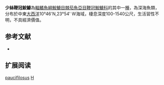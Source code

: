 {{Speciesbox
| name = 少絲鞭冠鮟鱇
| image = 
| image_width = 250px
| image_caption = 
| status = NE
| status_system = IUCN3.1
| genus = Himantolophus
| species = paucifilosus
| authority = [[Bertelsen_&_Krefft|Bertelsen & Krefft]], 1988
| synonyms = 
}}
'''少絲鞭冠鮟鱇'''為[[輻鰭魚綱|輻鰭魚綱]][[鮟鱇目|鮟鱇目]][[棘茄魚亞目|棘茄魚亞目]][[鞭冠鮟鱇科|鞭冠鮟鱇科]]的其中一[[種|種]]，為深海魚類，分布於中東[[大西洋|大西洋]]10°46'N,23°54' W海域，棲息深度100-1540公尺，生活習性不明，不具經濟價值。

== 参考文献 ==
*{{FishBase_species|genus=Himantolophus|species=paucifilosus|year=2014|month=2}}

== 扩展阅读 ==
{{refbegin}}
{{wikispecies-inline|Himantolophus paucifilosus|少絲鞭冠鮟鱇}}
{{refend}}
{{Taxonbar|from=Q2720931}}

[[Category:鞭冠鮟鱇屬|paucifilosus]]
[[Category:1988年描述的魚類|H]]


{{魚類小作品}}